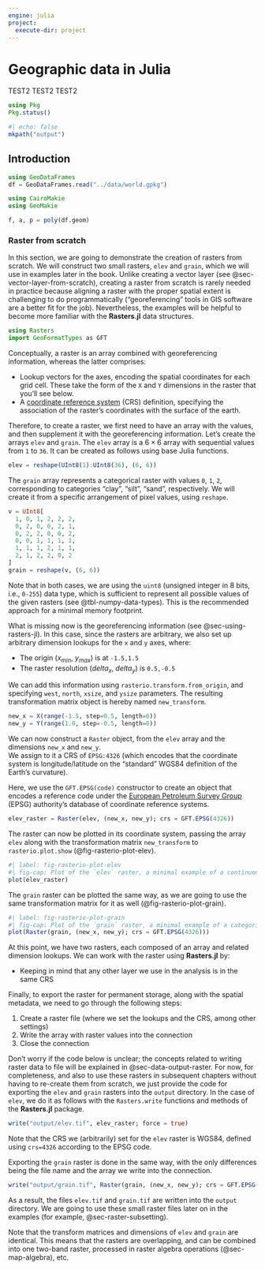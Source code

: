 ```yaml
---
engine: julia
project:
  execute-dir: project
---
```


# Geographic data in Julia {#sec-spatial-class}

TEST2 TEST2 TEST2

```julia
using Pkg
Pkg.status()
```

```julia
#| echo: false
mkpath("output")
```


## Introduction
```julia
using GeoDataFrames
df = GeoDataFrames.read("../data/world.gpkg")
```

```julia
using CairoMakie
using GeoMakie

f, a, p = poly(df.geom)
```


### Raster from scratch {#sec-raster-from-scratch}

In this section, we are going to demonstrate the creation of rasters from scratch.
We will construct two small rasters, `elev` and `grain`, which we will use in examples later in the book.
Unlike creating a vector layer (see @sec-vector-layer-from-scratch), creating a raster from scratch is rarely needed in practice because aligning a raster with the proper spatial extent is challenging to do programmatically ("georeferencing" tools in GIS software are a better fit for the job).
Nevertheless, the examples will be helpful to become more familiar with the **Rasters.jl** data structures.

```julia
using Rasters
import GeoFormatTypes as GFT
```

Conceptually, a raster is an array combined with georeferencing information, whereas the latter comprises:

-   Lookup vectors for the axes, encoding the spatial coordinates for each grid cell.  These take the form of the `X` and `Y` dimensions in the raster that you'll see below.
-   A [coordinate reference system](https://en.wikipedia.org/wiki/Spatial_reference_system) (CRS) definition, specifying the association of the raster's coordinates with the surface of the earth.

Therefore, to create a raster, we first need to have an array with the values, and then supplement it with the georeferencing information.
Let's create the arrays `elev` and `grain`.
The `elev` array is a $6 \times 6$ array with sequential values from `1` to `36`.
It can be created as follows using base Julia functions.

```julia
elev = reshape(UInt8(1):UInt8(36), (6, 6))
```

The `grain` array represents a categorical raster with values `0`, `1`, `2`, corresponding to categories "clay", "silt", "sand", respectively.
We will create it from a specific arrangement of pixel values, using  `reshape`.

```julia
v = UInt8[
  1, 0, 1, 2, 2, 2, 
  0, 2, 0, 0, 2, 1, 
  0, 2, 2, 0, 0, 2, 
  0, 0, 1, 1, 1, 1, 
  1, 1, 1, 2, 1, 1, 
  2, 1, 2, 2, 0, 2
]
grain = reshape(v, (6, 6))
```

Note that in both cases, we are using the `uint8` (unsigned integer in 8 bits, i.e., `0-255`) data type, which is sufficient to represent all possible values of the given rasters (see @tbl-numpy-data-types).
This is the recommended approach for a minimal memory footprint.

What is missing now is the georeferencing information (see @sec-using-rasters-jl).
In this case, since the rasters are arbitrary, we also set up arbitrary dimension lookups for the `x` and `y` axes, where:

-   The origin ($x_{min}$, $y_{max}$) is at `-1.5,1.5`
-   The raster resolution ($delta_{x}$, $delta_{y}$) is `0.5,-0.5`

We can add this information using `rasterio.transform.from_origin`, and specifying `west`, `north`, `xsize`, and `ysize` parameters.
The resulting transformation matrix object is hereby named `new_transform`.

```julia
new_x = X(range(-1.5, step=0.5, length=6))
new_y = Y(range(1.0, step=-0.5, length=6))
```

We can now construct a `Raster` object, from the `elev` array and the dimensions `new_x` and `new_y`.  
We assign to it a CRS of `EPSG:4326` (which encodes that the coordinate system is longitude/latitude on the "standard" WGS84 definition of the Earth's curvature).

Here, we use the `GFT.EPSG(code)` constructor to create an object that encodes a reference code under the [European Petroleum Survey Group](https://epsg.org) (EPSG) authority's database of coordinate reference systems.

```julia
elev_raster = Raster(elev, (new_x, new_y); crs = GFT.EPSG(4326))
```

The raster can now be plotted in its coordinate system, passing the array `elev` along with the transformation matrix `new_transform` to `rasterio.plot.show` (@fig-rasterio-plot-elev).

```julia
#| label: fig-rasterio-plot-elev
#| fig-cap: Plot of the `elev` raster, a minimal example of a continuous raster, created from scratch
plot(elev_raster)
```

The `grain` raster can be plotted the same way, as we are going to use the same transformation matrix for it as well (@fig-rasterio-plot-grain).

```julia
#| label: fig-rasterio-plot-grain
#| fig-cap: Plot of the `grain` raster, a minimal example of a categorical raster, created from scratch
plot(Raster(grain, (new_x, new_y); crs = GFT.EPSG(4326)))
```

At this point, we have two rasters, each composed of an array and related dimension lookups.
We can work with the raster using **Rasters.jl** by:

-   Keeping in mind that any other layer we use in the analysis is in the same CRS

Finally, to export the raster for permanent storage, along with the spatial metadata, we need to go through the following steps:

1.  Create a raster file (where we set the lookups and the CRS, among other settings)
2.  Write the array with raster values into the connection
3.  Close the connection

Don't worry if the code below is unclear; the concepts related to writing raster data to file will be explained in @sec-data-output-raster. 
For now, for completeness, and also to use these rasters in subsequent chapters without having to re-create them from scratch, we just provide the code for exporting the `elev` and `grain` rasters into the `output` directory.
In the case of `elev`, we do it as follows with the `Rasters.write` functions and methods of the **Rasters.jl** package.

```julia
write("output/elev.tif", elev_raster; force = true)
```

Note that the CRS we (arbitrarily) set for the `elev` raster is WGS84, defined using `crs=4326` according to the EPSG code.

Exporting the `grain` raster is done in the same way, with the only differences being the file name and the array we write into the connection.

```julia
write("output/grain.tif", Raster(grain, (new_x, new_y); crs = GFT.EPSG(4326)); force = true)
```

As a result, the files `elev.tif` and `grain.tif` are written into the `output` directory.
We are going to use these small raster files later on in the examples (for example, @sec-raster-subsetting).

Note that the transform matrices and dimensions of `elev` and `grain` are identical.
This means that the rasters are overlapping, and can be combined into one two-band raster, processed in raster algebra operations (@sec-map-algebra), etc.
